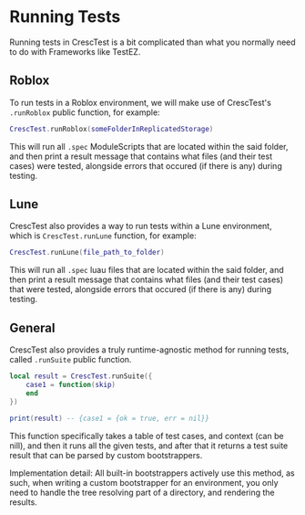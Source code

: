 # Running Tests

Running tests in CrescTest is a bit complicated than what you normally need
to do with Frameworks like TestEZ.

## Roblox
To run tests in a Roblox environment, we will make use of CrescTest's `.runRoblox` public function, for example:
```Lua
CrescTest.runRoblox(someFolderInReplicatedStorage)
```
This will run all `.spec` ModuleScripts that are located within the said folder,
and then print a result message that contains what files (and their test cases)
were tested, alongside errors that occured (if there is any) during testing.

## Lune
CrescTest also provides a way to run tests within a Lune environment, which is `CrescTest.runLune` 
function, for example:
```Lua
CrescTest.runLune(file_path_to_folder)
```
This will run all `.spec` luau files that are located within the said folder,
and then print a result message that contains what files (and their test cases) that
were tested, alongside errors that occured (if there is any) during testing.

## General

CrescTest also provides a truly runtime-agnostic method for running 
tests, called `.runSuite` public function.
```lua
local result = CrescTest.runSuite({
    case1 = function(skip)
    end
})

print(result) -- {case1 = {ok = true, err = nil}}
```

This function specifically takes a table of test cases, and context (can be nill),
and then it runs all the given tests, and after that it returns a test suite result 
that can be parsed by custom bootstrappers.


<Callout>
    Implementation detail: All built-in bootstrappers
    actively use this method, as such, when writing a custom bootstrapper
    for an environment, you only need to handle the tree resolving
    part of a directory, and rendering the results.
</Callout>